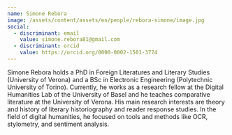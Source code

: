 ```yaml
---
name: Simone Rebora
image: /assets/content/assets/en/people/rebora-simone/image.jpg
social:
  - discriminant: email
    value: simone.rebora81@gmail.com
  - discriminant: orcid
    value: https://orcid.org/0000-0002-1501-3774
---
```

Simone Rebora holds a PhD in Foreign Literatures and Literary Studies (University of Verona) and a BSc in Electronic Engineering (Polytechnic University of Torino). Currently, he works as a research fellow at the Digital Humanities Lab of the University of Basel and he teaches comparative literature at the University of Verona. His main research interests are theory and history of literary historiography and reader response studies. In the field of digital humanities, he focused on tools and methods like OCR, stylometry, and sentiment analysis.